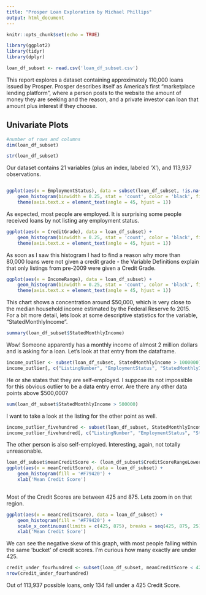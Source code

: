 ```yaml
---
title: "Prosper Loan Exploration by Michael Phillips"
output: html_document
---
```


```r
knitr::opts_chunk$set(echo = TRUE)
```


```r
library(ggplot2)
library(tidyr)
library(dplyr)

loan_df_subset <- read.csv('loan_df_subset.csv')
```

This report explores a dataset containing approximately 110,000 loans issued by Prosper. Prosper describes itself as America's first "marketplace lending platform", where a person posts to the website the amount of money they are seeking and the reason, and a private investor can loan that amount plus interest if they choose. 

## Univariate Plots

```r
#number of rows and columns
dim(loan_df_subset)
```

```r
str(loan_df_subset)
```

Our dataset contains 21 variables (plus an index, labeled 'X'), and 113,937 observations.

```r

```

```r
ggplot(aes(x = EmploymentStatus), data = subset(loan_df_subset, !is.na(EmploymentStatus))) +
    geom_histogram(binwidth = 0.25, stat = 'count', color = 'black', fill = '#F79420') +
    theme(axis.text.x = element_text(angle = 45, hjust = 1))
```
As expected, most people are employed. It is surprising some people received loans by not listing any employment status.

```r
ggplot(aes(x = CreditGrade), data = loan_df_subset) +
    geom_histogram(binwidth = 0.25, stat = 'count', color = 'black', fill = '#F79420') +
    theme(axis.text.x = element_text(angle = 45, hjust = 1))
```
As soon as I saw this histogram I had to find a reason why more than 80,000 loans were not given a credit grade - the Variable Definitions explain that only listings from pre-2009 were given a Credit Grade.

```r
ggplot(aes(x = IncomeRange), data = loan_df_subset) +
    geom_histogram(binwidth = 0.25, stat = 'count', color = 'black', fill = '#F79420') +
    theme(axis.text.x = element_text(angle = 45, hjust = 1))
```
This chart shows a concentration around $50,000, which is very close to the median household income estimated by the Federal Reserve fo 2015. For a bit more detail, lets look at some descriptive statistics for the variable, "StatedMonthlyIncome".

```r
summary(loan_df_subset$StatedMonthlyIncome)
```

Wow! Someone apparently has a monthly income of almost 2 million dollars and is asking for a loan. Let's look at that entry from the dataframe.

```r
income_outlier <- subset(loan_df_subset, StatedMonthlyIncome > 1000000)
income_outlier[, c("ListingNumber", "EmploymentStatus", "StatedMonthlyIncome"), drop = FALSE]

```

He or she states that they are self-employed. I suppose its not impossible for this obvious outlier to be a data entry error. Are there any other data points above $500,000?

```r
sum(loan_df_subset$StatedMonthlyIncome > 500000)
```

I want to take a look at the listing for the other point as well.

```r
income_outlier_fivehundred <- subset(loan_df_subset, StatedMonthlyIncome > 500000 & ListingNumber != 560783)
income_outlier_fivehundred[, c("ListingNumber", "EmploymentStatus", "StatedMonthlyIncome"), drop = FALSE]
```

The other person is also self-employed. Interesting, again, not totally unreasonable.


```r
loan_df_subset$meanCreditScore <- (loan_df_subset$CreditScoreRangeLower + loan_df_subset$CreditScoreRangeUpper) / 2
ggplot(aes(x = meanCreditScore), data = loan_df_subset) +
    geom_histogram(fill = '#F79420') +
    xlab('Mean Credit Score')
    
```

Most of the Credit Scores are between 425 and 875. Lets zoom in on that region.

```r
ggplot(aes(x = meanCreditScore), data = loan_df_subset) +
    geom_histogram(fill = '#F79420') +
    scale_x_continuous(limits = c(425, 875), breaks = seq(425, 875, 25)) +
    xlab('Mean Credit Score')
```

We can see the negative skew of this graph, with most people falling within the same 'bucket' of credit scores. I'm curious how many exactly are under 425.

```r
credit_under_fourhundred <- subset(loan_df_subset, meanCreditScore < 425)
nrow(credit_under_fourhundred)

```

Out of 113,937 possible loans, only 134 fall under a 425 Credit Score.







